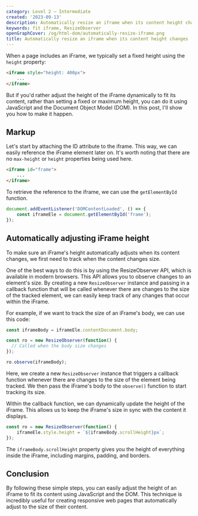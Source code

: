```yaml
---
category: Level 2 — Intermediate
created: '2023-09-13'
description: Automatically resize an iframe when its content height changes with JavaScript DOM
keywords: fit iframe, ResizeObserver
openGraphCover: /og/html-dom/automatically-resize-iframe.png
title: Automatically resize an iframe when its content height changes
---
```


When a page includes an iFrame, we typically set a fixed height using the `height` property:

```html
<iframe style="height: 400px">
    ...
</iframe>
```

But if you'd rather adjust the height of the iFrame dynamically to fit its content, rather than setting a fixed or maximum height, you can do it using JavaScript and the Document Object Model (DOM). In this post, I'll show you how to make it happen.

## Markup

Let's start by attaching the ID attribute to the iframe. This way, we can easily reference the iFrame element later on. It's worth noting that there are no `max-height` or `height` properties being used here.

```html
<iframe id="frame">
    ...
</iframe>
```

To retrieve the reference to the iframe, we can use the `getElementById` function.

```js
document.addEventListener('DOMContentLoaded', () => {
    const iframeEle = document.getElementById('frame');
});
```

## Automatically adjusting iFrame height

To make sure an iFrame's height automatically adjusts when its content changes, we first need to track when the content changes size.

One of the best ways to do this is by using the ResizeObserver API, which is available in modern browsers. This API allows you to observe changes to an element's size. By creating a new `ResizeObserver` instance and passing in a callback function that will be called whenever there are changes to the size of the tracked element, we can easily keep track of any changes that occur within the iFrame.

For example, if we want to track the size of an iFrame's body, we can use this code:

```js
const iframeBody = iframeEle.contentDocument.body;

const ro = new ResizeObserver(function() {
  // Called when the body size changes
});

ro.observe(iframeBody);
```

Here, we create a new `ResizeObserver` instance that triggers a callback function whenever there are changes to the size of the element being tracked. We then pass the iFrame's body to the `observe()` function to start tracking its size.

Within the callback function, we can dynamically update the height of the iFrame. This allows us to keep the iFrame's size in sync with the content it displays.

```js
const ro = new ResizeObserver(function() {
    iframeEle.style.height = `${iframeBody.scrollHeight}px`;
});
```

The `iframeBody.scrollHeight` property gives you the height of everything inside the iFrame, including margins, padding, and borders.

## Conclusion

By following these simple steps, you can easily adjust the height of an iFrame to fit its content using JavaScript and the DOM. This technique is incredibly useful for creating responsive web pages that automatically adjust to the size of their content.
